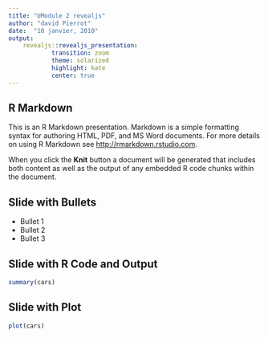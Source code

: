 ```yaml
---
title: "UModule 2 revealjs"
author: "david Pierrot"
date:  "10 janvier, 2010" 
output: 
    revealjs::revealjs_presentation:
            transition: zoom
            theme: solarized
            highlight: kate
            center: true
---
```


## R Markdown

This is an R Markdown presentation. Markdown is a simple formatting syntax for authoring HTML, PDF, and MS Word documents. For more details on using R Markdown see <http://rmarkdown.rstudio.com>.

When you click the **Knit** button a document will be generated that includes both content as well as the output of any embedded R code chunks within the document.

## Slide with Bullets

- Bullet 1
- Bullet 2
- Bullet 3

## Slide with R Code and Output

```r
summary(cars)
```

## Slide with Plot

```r
plot(cars)
```

